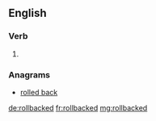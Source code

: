 ==English==

===Verb===
{{head|en|verb form}}

# {{en-past of|rollback}}

===Anagrams===
* [[rolled back#English|rolled back]]

[[de:rollbacked]]
[[fr:rollbacked]]
[[mg:rollbacked]]